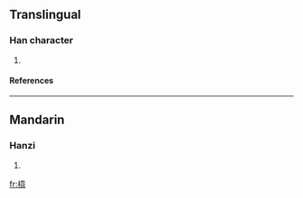 ==Translingual==
===Han character===
{{Han char|rn=75|rad=木|as=12|sn=16|four=5091<sub>7</sub>|canj=木卜戈廿 (DYIT)}}
# {{defn|Han|sort=木12}}
====References====
{{Han ref|kx=0552.090|dkj=15505|dj=0941.010|hdz=21295.050|uh=6A40|ud=27200|bh=E5DF|bd=58847}}

----
==Mandarin==
===Hanzi===
{{cmn-hanzi|pin=[[chūn]] (chun1), [[xī]] (xi1)|wg=ch'un<sup>1</sup>, hsi<sup>1</sup>}}
# {{defn|Mandarin}}

[[fr:橀]]